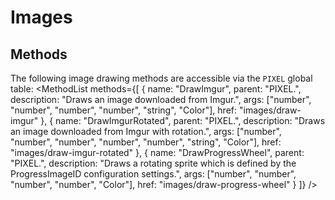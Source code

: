 
# Images
## Methods
The following image drawing methods are accessible via the `PIXEL` global table:
<MethodList methods={[
	{
		name: "DrawImgur",
		parent: "PIXEL.",
		description: "Draws an image downloaded from Imgur.",
		args: ["number", "number", "number", "number", "string", "Color"],
		href: "images/draw-imgur"
	},
	{
		name: "DrawImgurRotated",
		parent: "PIXEL.",
		description: "Draws an image downloaded from Imgur with rotation.",
		args: ["number", "number", "number", "number", "number", "string", "Color"],
		href: "images/draw-imgur-rotated"
	},
	{
		name: "DrawProgressWheel",
		parent: "PIXEL.",
		description: "Draws a rotating sprite which is defined by the ProgressImageID configuration settings.",
		args: ["number", "number", "number", "number", "Color"],
		href: "images/draw-progress-wheel"
	}
]} />